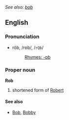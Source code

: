 ''See also: [[bob]]''
==English==
===Pronunciation===
*rŏb, /rɒb/, /<tt>rQb</tt>/
*:[[Rhymes:English:-ɒb|Rhymes: -ɒb]]

===Proper noun===
'''Rob'''

#shortened form of [[Robert]]

====See also====
*[[Bob]], [[Bobby]]